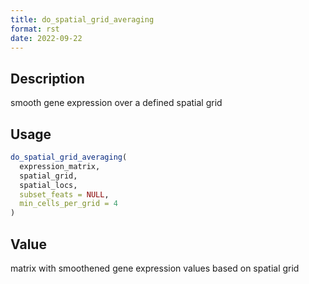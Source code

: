 ```yaml
--- 
title: do_spatial_grid_averaging 
format: rst 
date: 2022-09-22 
--- 
```


## Description

smooth gene expression over a defined spatial grid


## Usage

```r
do_spatial_grid_averaging(
  expression_matrix,
  spatial_grid,
  spatial_locs,
  subset_feats = NULL,
  min_cells_per_grid = 4
)
```


## Value

matrix with smoothened gene expression values based on spatial grid


